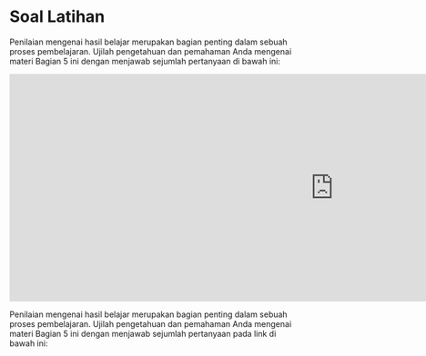 # Soal Latihan {.unnumbered}

::: {.content-visible when-format="html"}
Penilaian mengenai hasil belajar merupakan bagian penting dalam sebuah proses pembelajaran. Ujilah pengetahuan dan pemahaman Anda mengenai materi Bagian 5 ini dengan menjawab sejumlah pertanyaan di bawah ini:

```{=html}
<iframe src="https://www.yarsi.ac.id/fakultas-psikologi/wp-admin/admin-ajax.php?action=h5p_embed&id=1" width="1138" height="401" frameborder="0" allowfullscreen="allowfullscreen" title="5. Perbandingan dua mean"></iframe><script src="https://www.yarsi.ac.id/fakultas-psikologi/wp-content/plugins/h5p/h5p-php-library/js/h5p-resizer.js" charset="UTF-8"></script>
```
:::

::: {.content-visible when-format="pdf"}
Penilaian mengenai hasil belajar merupakan bagian penting dalam sebuah proses pembelajaran. Ujilah pengetahuan dan pemahaman Anda mengenai materi Bagian 5 ini dengan menjawab sejumlah pertanyaan pada link di bawah ini:

\qrcode[height=3.0cm]{https://www.yarsi.ac.id/fakultas-psikologi/bukustatistik/latihan5/}

\small\textit{Scan QR untuk membuka versi interaktif: \url{https://www.yarsi.ac.id/fakultas-psikologi/bukustatistik/latihan5/}}
:::
